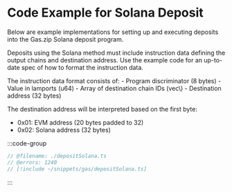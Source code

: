 
# Code Example for Solana Deposit

Below are example implementations for setting up and executing deposits into the Gas.zip Solana deposit program.

Deposits using the Solana method must include instruction data defining the output chains and destination address.
Use the example code for an up-to-date spec of how to format the instruction data.

<Callout type="info">
The instruction data format consists of:
- Program discriminator (8 bytes)
- Value in lamports (u64) 
- Array of destination chain IDs (vec\<u16\>)
- Destination address (32 bytes)

The destination address will be interpreted based on the first byte:
- 0x01: EVM address (20 bytes padded to 32)
- 0x02: Solana address (32 bytes)
</Callout>

:::code-group

```ts twoslash [typescript]
// @filename: ./depositSolana.ts
// @errors: 1240
// [!include ~/snippets/gas/depositSolana.ts]
```

:::



